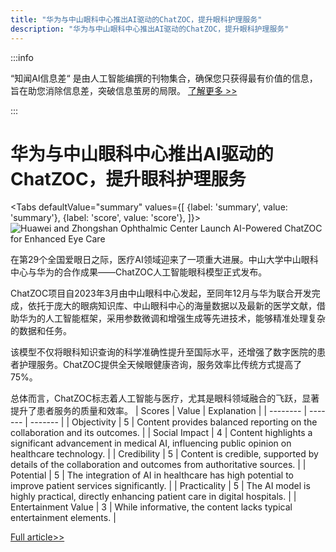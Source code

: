 ```yaml
---
title: "华为与中山眼科中心推出AI驱动的ChatZOC，提升眼科护理服务"
description: "华为与中山眼科中心推出AI驱动的ChatZOC，提升眼科护理服务"
---
```



:::info

“知闻AI信息差“ 是由人工智能编撰的刊物集合，确保您只获得最有价值的信息，旨在助您消除信息差，突破信息茧房的局限。  [了解更多 >>](/)

:::

# 华为与中山眼科中心推出AI驱动的ChatZOC，提升眼科护理服务


<Tabs
	defaultValue="summary"
	values={[
	{label: 'summary', value: 'summary'},
	{label: 'score', value: 'score'},
]}>
<TabItem value="summary">
<img
  src="https://image.informedainews.com/2024/06/Hea-QC8-1717723101-0.jpg"
  alt="Huawei and Zhongshan Ophthalmic Center Launch AI-Powered ChatZOC for Enhanced Eye Care"
/>



在第29个全国爱眼日之际，医疗AI领域迎来了一项重大进展。中山大学中山眼科中心与华为的合作成果——ChatZOC人工智能眼科模型正式发布。

ChatZOC项目自2023年3月由中山眼科中心发起，至同年12月与华为联合开发完成，依托于庞大的眼病知识库、中山眼科中心的海量数据以及最新的医学文献，借助华为的人工智能框架，采用参数微调和增强生成等先进技术，能够精准处理复杂的数据和任务。

该模型不仅将眼科知识查询的科学准确性提升至国际水平，还增强了数字医院的患者护理服务。ChatZOC提供全天候眼健康咨询，服务效率比传统方式提高了75%。

总体而言，ChatZOC标志着人工智能与医疗，尤其是眼科领域融合的飞跃，显著提升了患者服务的质量和效率。
</TabItem>
<TabItem value="score">
	| Scores     | Value   | Explanation |
	| -------- | ------- | ------- |
	| Objectivity  | 5    | Content provides balanced reporting on the collaboration and its outcomes.    |
	| Social Impact | 4     | Content highlights a significant advancement in medical AI, influencing public opinion on healthcare technology.    |
	| Credibility    | 5    | Content is credible, supported by details of the collaboration and outcomes from authoritative sources.    |
	| Potential    | 5    | The integration of AI in healthcare has high potential to improve patient services significantly.    |
	| Practicality    | 5    | The AI model is highly practical, directly enhancing patient care in digital hospitals.    |
	| Entertainment Value    | 3    | While informative, the content lacks typical entertainment elements.    |
</TabItem>
</Tabs>

[Full article>>](https://www.cnbeta.com.tw/articles/tech/1433875.htm)
